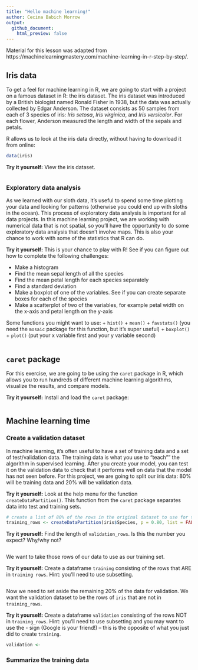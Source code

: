 ```yaml
---
title: "Hello machine learning!"
author: Cecina Babich Morrow
output:
  github_document:
    html_preview: false
---
```


Material for this lesson was adapted from https://machinelearningmastery.com/machine-learning-in-r-step-by-step/.

## Iris data

To get a feel for machine learning in R, we are going to start with a project on a famous dataset in R: the iris dataset. The iris dataset was introduced by a British biologist named Ronald Fisher in 1938, but the data was actually collected by Edgar Anderson. The dataset consists as 50 samples from each of 3 species of iris: *Iris setosa*, *Iris virginica*, and *Iris versicolor*. For each flower, Anderson measured the length and width of the sepals and petals.

R allows us to look at the iris data directly, without having to download it from online:

```r
data(iris)
```

**Try it yourself:** View the iris dataset.

```r

```

### Exploratory data analysis

As we learned with our sloth data, it's useful to spend some time plotting your data and looking for patterns (otherwise you could end up with sloths in the ocean). This process of exploratory data analysis is important for all data projects. In this machine learning project, we are working with numerical data that is not spatial, so you'll have the opportunity to do some exploratory data analysis that doesn't involve maps. This is also your chance to work with some of the statistics that R can do.

**Try it yourself:** This is your chance to play with R! See if you can figure out how to complete the following challenges:

+ Make a histogram
+ Find the mean sepal length of all the species
+ Find the mean petal length for each species separately
+ Find a standard deviation
+ Make a boxplot of one of the variables. See if you can create separate boxes for each of the species
+ Make a scatterplot of two of the variables, for example petal width on the x-axis and petal length on the y-axis

Some functions you might want to use:
+ `hist()`
+ `mean()`
+ `favstats()` (you need the `mosaic` package for this function, but it's super useful)
+ `boxplot()`
+ `plot()` (put your x variable first and your y variable second)

```r

```


## `caret` package

For this exercise, we are going to be using the `caret` package in R, which allows you to run hundreds of different machine learning algorithms, visualize the results, and compare models.

**Try it yourself:** Install and load the `caret` package:

```r

```

## Machine learning time

### Create a validation dataset

In machine learning, it's often useful to have a set of training data and a set of test/validation data. The training data is what you use to "teach"" the algorithm in supervised learning. After you create your model, you can test it on the validation data to check that it performs well on data that the model has not seen before. For this project, we are going to split our iris data: 80% will be training data and 20% will be validation data.

**Try it yourself:** Look at the help menu for the function `createDataPartition()`. This function from the `caret` package separates data into test and training sets.

```r
# create a list of 80% of the rows in the original dataset to use for training
training_rows <- createDataPartition(iris$Species, p = 0.80, list = FALSE)
```

**Try it yourself:** Find the length of `validation_rows`. Is this the number you expect? Why/why not?

```r

```

We want to take those rows of our data to use as our training set.

**Try it yourself:** Create a dataframe `training` consisting of the rows that ARE in `training rows`. Hint: you'll need to use subsetting.

```r

```

Now we need to set aside the remaining 20% of the data for validation. We want the validation dataset to be the rows of `iris` that are not in `training_rows`.

**Try it yourself:** Create a dataframe `validation` consisting of the rows NOT in `training_rows`. Hint: you'll need to use subsetting and you may want to use the - sign (Google is your friend!) -- this is the opposite of what you just did to create `training`.

```r
validation <-
```

### Summarize the training data



